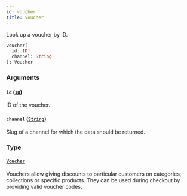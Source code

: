 ```yaml
---
id: voucher
title: voucher
---
```



Look up a voucher by ID.

```graphql
voucher(
  id: ID!
  channel: String
): Voucher
```


### Arguments

#### `id` ([`ID`](../../../developer/api-reference/scalars/id))

ID of the voucher.


#### `channel` ([`String`](../../../developer/api-reference/scalars/string))

Slug of a channel for which the data should be returned.


### Type

#### [`Voucher`](../../../developer/api-reference/objects/voucher) 

Vouchers allow giving discounts to particular customers on categories, collections or specific products. They can be used during checkout by providing valid voucher codes.




